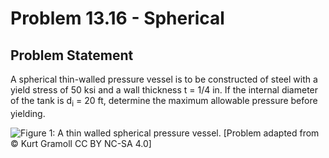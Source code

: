 # Problem 13.16 - Spherical {.unnumbered}

## Problem Statement

A spherical thin-walled pressure vessel is to be constructed of steel with a yield stress of 50 ksi and a wall thickness t = 1/4 in. If the internal diameter of the tank is d<sub>i</sub> = 20 ft, determine the maximum allowable pressure before yielding.

![Figure 1: A thin walled spherical pressure vessel.](images/563.png){fig-alt="A spherical pressure vessel has a internal diameter of di and a thickness of t."}
\[Problem adapted from © Kurt Gramoll CC BY NC-SA 4.0\]